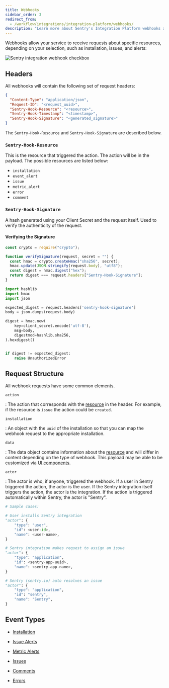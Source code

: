 ```yaml
---
title: Webhooks
sidebar_order: 3
redirect_from:
  - /workflow/integrations/integration-platform/webhooks/
description: "Learn more about Sentry's Integration Platform webhooks and how they allow your service to receive requests about specific resources, such as installation, issues, and alerts."
---
```


Webhooks allow your service to receive requests about specific resources, depending on your selection, such as installation, issues, and alerts:

![Sentry integration webhook checkbox](webhook-checkbox.png)

## Headers

All webhooks will contain the following set of request headers:

```json
{
  "Content-Type": "application/json",
  "Request-ID": "<request_uuid>",
  "Sentry-Hook-Resource": "<resource>",
  "Sentry-Hook-Timestamp": "<timestamp>",
  "Sentry-Hook-Signature": "<generated_signature>"
}
```

The `Sentry-Hook-Resource` and `Sentry-Hook-Signature` are described below.

### `Sentry-Hook-Resource`

This is the resource that triggered the action. The action will be in the payload. The possible resources are listed below:

- `installation`
- `event_alert`
- `issue`
- `metric_alert`
- `error`
- `comment`

### `Sentry-Hook-Signature`

A hash generated using your Client Secret and the request itself. Used to verify the authenticity of the request.

#### Verifying the Signature

```javascript
const crypto = require("crypto");

function verifySignature(request, secret = "") {
  const hmac = crypto.createHmac("sha256", secret);
  hmac.update(JSON.stringify(request.body), "utf8");
  const digest = hmac.digest("hex");
  return digest === request.headers["Sentry-Hook-Signature"];
}
```

```python
import hashlib
import hmac
import json

expected_digest = request.headers['sentry-hook-signature']
body = json.dumps(request.body)

digest = hmac.new(
    key=client_secret.encode('utf-8'),
    msg=body,
    digestmod=hashlib.sha256,
).hexdigest()


if digest != expected_digest:
    raise UnauthorizedError
```

## Request Structure

All webhook requests have some common elements.

`action`

: The action that corresponds with the [resource](#sentry-hook-resource) in the header. For example, if the resource is `issue` the action could be `created`.

`installation`

: An object with the `uuid` of the installation so that you can map the webhook request to the appropriate installation.


`data`

: The data object contains information about the [resource](#sentry-hook-resource) and will differ in content depending on the type of webhook. This payload may be able to be customized via [UI components](/product/integrations/integration-platform/ui-components).

`actor`

: The actor is who, if anyone, triggered the webhook. If a user in Sentry triggered the action, the actor is the user. If the Sentry integration itself triggers the action, the actor is the integration. If the action is triggered automatically within Sentry, the actor is "Sentry".

```python
# Sample cases:

# User installs Sentry integration
"actor": {
    "type": "user",
    "id": <user-id>,
    "name": <user-name>,
}

# Sentry integration makes request to assign an issue
"actor": {
    "type": "application",
    "id": <sentry-app-uuid>,
    "name": <sentry-app-name>,
}

# Sentry (sentry.io) auto resolves an issue
"actor": {
    "type": "application",
    "id": "sentry",
    "name": "Sentry",
}
```

## Event Types

- [Installation](/product/integrations/integration-platform/webhooks/installation/)

- [Issue Alerts](/product/integrations/integration-platform/webhooks/issue-alerts/)

- [Metric Alerts](/product/integrations/integration-platform/webhooks/metric-alerts/)

- [Issues](/product/integrations/integration-platform/webhooks/issues/)

- [Comments](/product/integrations/integration-platform/webhooks/comments/)

- [Errors](/product/integrations/integration-platform/webhooks/errors/)
